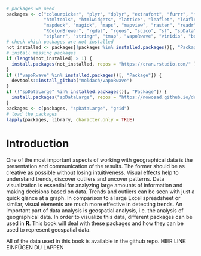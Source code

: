 ```r
# packages we need
packages <- c("colourpicker", "plyr", "dplyr", "extrafont", "furrr", "future", "ggplot2", "ggspatial",
              "htmltools", "htmlwidgets", "lattice", "leaflet", "leaflet.extras", "leafpop",
              "mapdeck", "magick", "maps", "mapview", "raster", "readr", "readxl",
              "RColorBrewer", "rgdal", "rgeos", "scico", "sf", "spData",
              "stplanr", "stringr", "tmap", "vapoRwave", "viridis", "bookdown")
# check which packages are not installed
not_installed <- packages[!packages %in% installed.packages()[, "Package"]]
# install missing packages
if (length(not_installed) > 1) {
  install.packages(not_installed, repos = "https://cran.rstudio.com/" )
}
if (!"vapoRwave" %in% installed.packages()[, "Package"]) {
  devtools::install_github("moldach/vapoRwave")
}
if (!"spDataLarge" %in% installed.packages()[, "Package"]) {
  install.packages("spDataLarge", repos = "https://nowosad.github.io/drat/", type = "source")
}
packages <- c(packages, "spDataLarge", "grid")
# load the packages
lapply(packages, library, character.only = TRUE)
```

# Introduction
One of the most important aspects of working with geographical data is the presentation and communication of the results. The former should be as creative as possible without losing intuitiveness. Visual effects help to understand trends, discover outliers and uncover patterns. Data visualization is essential for analyzing large amounts of information and making decisions based on data. Trends and outliers can be seen with just a quick glance at a graph. In comparison to a large Excel spreadsheet or similar, visual elements are much more effective in detecting trends. An important part of data analysis is geospatial analysis, i.e. the analysis of geographical data. In order to visualize this data, different packages can be used in **R**.
This book will deal with these packages and how they can be used to represent geospatial data.
  
All of the data used in this book is available in the github repo. HIER LINK EINFÜGEN DU LAPPEN